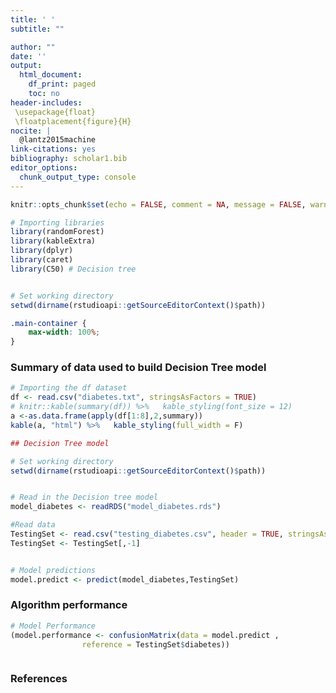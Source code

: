```yaml
---
title: ' '
subtitle: ""

author: ""
date: ''
output:
  html_document:
    df_print: paged
    toc: no
header-includes:
 \usepackage{float}
 \floatplacement{figure}{H}
nocite: |
  @lantz2015machine
link-citations: yes
bibliography: scholar1.bib
editor_options: 
  chunk_output_type: console
---
```


```r
knitr::opts_chunk$set(echo = FALSE, comment = NA, message = FALSE, warning = FALSE)
```

```r
# Importing libraries
library(randomForest)
library(kableExtra)
library(dplyr)
library(caret)
library(C50) # Decision tree


# Set working directory
setwd(dirname(rstudioapi::getSourceEditorContext()$path))
```

```css
.main-container {
    max-width: 100%;
}
```

### **Summary of data used to build Decision Tree model** 
```r
# Importing the df dataset
df <- read.csv("diabetes.txt", stringsAsFactors = TRUE)
# knitr::kable(summary(df)) %>%   kable_styling(font_size = 12)
a <-as.data.frame(apply(df[1:8],2,summary))
kable(a, "html") %>%   kable_styling(full_width = F)
```


```r
## Decision Tree model

# Set working directory
setwd(dirname(rstudioapi::getSourceEditorContext()$path))


# Read in the Decision tree model
model_diabetes <- readRDS("model_diabetes.rds")

#Read data
TestingSet <- read.csv("testing_diabetes.csv", header = TRUE, stringsAsFactors = TRUE)
TestingSet <- TestingSet[,-1]


# Model predictions
model.predict <- predict(model_diabetes,TestingSet) 
```

### Algorithm performance
```r

# Model Performance
(model.performance <- confusionMatrix(data = model.predict ,
                reference = TestingSet$diabetes))
```

```r
```

### References


